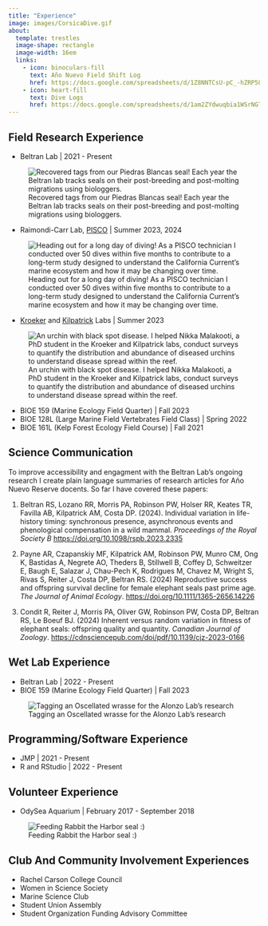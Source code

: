 ```yaml
---
title: "Experience"
image: images/CorsicaDive.gif
about:
  template: trestles
  image-shape: rectangle
  image-width: 16em
  links:
    - icon: binoculars-fill
      text: Año Nuevo Field Shift Log
      href: https://docs.google.com/spreadsheets/d/1Z8NNTCsU-pC_-hZRP58IjCPakXqGYqCilTzT7ElOSY0/edit?usp=sharing
    - icon: heart-fill
      text: Dive Logs
      href: https://docs.google.com/spreadsheets/d/1am2ZYdwuqbia1WSrNGTGrN0-Y7QvbnOxJkqGr6XmZmg/edit?usp=sharing
---
```


## **Field Research Experience**

-   Beltran Lab \| 2021 - Present

![Recovered tags from our Piedras Blancas seal! Each year the Beltran lab tracks seals on their post-breeding and post-molting migrations using biologgers.](images/sansimeon.png)

-   Raimondi-Carr Lab, [PISCO](https://piscoweb.org) \| Summer 2023, 2024

![Heading out for a long day of diving! As a PISCO technician I conducted over 50 dives within five months to contribute to a long-term study designed to understand the California Current's marine ecosystem and how it may be changing over time.](images/pisco.png)

-   [Kroeker](http://kristy-kroeker.squarespace.com/people) and [Kilpatrick](https://kilpatrick.eeb.ucsc.edu/sample-page/) Labs \| Summer 2023

![An urchin with black spot disease. I helped Nikka Malakooti, a PhD student in the Kroeker and Kilpatrick labs, conduct surveys to quantify the distribution and abundance of diseased urchins to understand disease spread within the reef.](images/sickurchin.jpeg)

-   BIOE 159 (Marine Ecology Field Quarter) \| Fall 2023
-   BIOE 128L (Large Marine Field Vertebrates Field Class) \| Spring 2022
-   BIOE 161L (Kelp Forest Ecology Field Course) \| Fall 2021

## **Science Communication**

To improve accessibility and engagment with the Beltran Lab's ongoing research I create plain language summaries of research articles for Año Nuevo Reserve docents. So far I have covered these papers:

1.  Beltran RS, Lozano RR, Morris PA, Robinson PW, Holser RR, Keates TR, Favilla AB, Kilpatrick AM, Costa DP. (2024). Individual variation in life-history timing: synchronous presence, asynchronous events and phenological compensation in a wild mammal. *Proceedings of the Royal Society B* <https://doi.org/10.1098/rspb.2023.2335>

2.  Payne AR, Czapanskiy MF, Kilpatrick AM, Robinson PW, Munro CM, Ong K, Bastidas A, Negrete AO, Theders B, Stillwell B, Coffey D, Schweitzer E, Baugh E, Salazar J, Chau-Pech K, Rodrigues M, Chavez M, Wright S, Rivas S, Reiter J, Costa DP, Beltran RS. (2024) Reproductive success and offspring survival decline for female elephant seals past prime age. *The Journal of Animal Ecology*. <https://doi.org/10.1111/1365-2656.14226>

3.  Condit R, Reiter J, Morris PA, Oliver GW, Robinson PW, Costa DP, Beltran RS, Le Boeuf BJ. (2024) Inherent versus random variation in fitness of elephant seals: offspring quality and quantity. *Canadian Journal of Zoology*. <https://cdnsciencepub.com/doi/pdf/10.1139/cjz-2023-0166>

## **Wet Lab Experience**

-   Beltran Lab \| 2022 - Present
-   BIOE 159 (Marine Ecology Field Quarter) \| Fall 2023

![Tagging an Oscellated wrasse for the Alonzo Lab's research](images/fishtagging.png)

## **Programming/Software Experience**

-   JMP \| 2021 - Present
-   R and RStudio \| 2022 - Present

## **Volunteer Experience**

-   OdySea Aquarium \| February 2017 - September 2018

![Feeding Rabbit the Harbor seal :)](images/volunteer.JPG)

## **Club And Community Involvement Experiences**

-   Rachel Carson College Council
-   Women in Science Society
-   Marine Science Club
-   Student Union Assembly
-   Student Organization Funding Advisory Committee
